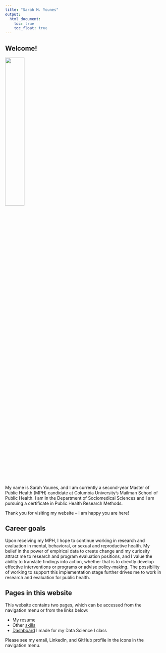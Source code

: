 ```yaml
---
title: "Sarah M. Younes"
output: 
  html_document:
    toc: true
    toc_float: true
---
```


## Welcome!

<img src="images/home.jpg" style="width:35%">

My name is Sarah Younes, and I am currently a second-year Master of Public Health (MPH) candidate at Columbia University's Mailman School of Public Health. I am in the Department of Sociomedical Sciences and I am pursuing a certificate in Public Health Research Methods.

Thank you for visiting my website -- I am happy you are here!

## Career goals

Upon receiving my MPH, I hope to continue working in research and evaluation in mental, behavioral, or sexual and reproductive health. My belief in the power of empirical data to create change and my curiosity attract me to research and program evaluation positions, and I value the ability to translate findings into action, whether that is to directly develop effective interventions or programs or advise policy-making. The possibility of working to support this implementation stage further drives me to work in research and evaluation for public health.

## Pages in this website

This website contains two pages, which can be accessed from the navigation menu or from the links below:

* My [resume](resume.html)
* Other [skills](skills.html)
* [Dashboard](dashboard.html) I made for my Data Science I class

Please see my email, LinkedIn, and GitHub profile in the icons in the navigation menu.